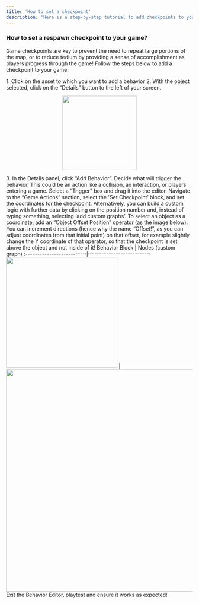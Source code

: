 ```yaml
---
title: 'How to set a checkpoint'
description: 'Here is a step-by-step tutorial to add checkpoints to your game'
---
```


### How to set a respawn checkpoint to your game?
Game checkpoints are key to prevent the need to repeat large portions of the map, or to reduce tedium by providing a sense of accomplishment as players progress through the game! Follow the steps below to add a checkpoint to your game:

<Steps>
  <Step title="First Step">
<Accordion title="The basics for all behaviors">
    1. Click on the asset to which you want to add a behavior
    2. With the object selected, click on the “Details” button to the left of your screen.
    <p align="center">
      <img width="200" noZoom src="https://i.imgur.com/jMSZzP8.png" /> </p>
    3. In the Details panel, click “Add Behavior”.
</Accordion>
  </Step>
  <Step title="Second Step">
Decide what will trigger the behavior. This could be an action like a collision, an interaction, or players entering a game. Select a “Trigger” box and drag it into the editor.  
 </Step>
<Step title="Third Step">
Navigate to the “Game Actions” section, select the 'Set Checkpoint’ block, and set the coordinates for the checkpoint. Alternatively, you can build a custom logic with further data by clicking on the position number and, instead of typing something, selecting ‘add custom graphs’. To select an object as a coordinate, add an “Object Offset Position” operator (as the image below). You can increment directions (hence why the name “Offset!”, as you can adjust coordinates from that initial point) on that offset, for example slightly change the Y coordinate of that operator, so that the checkpoint is set above the object and not inside of it!
  <Accordion title="Behavior Image">
  Behavior Block             |  Nodes (custom graph)
:-------------------------:|:-------------------------:
<img width="300" noZoom src="https://i.imgur.com/3tuVzrf.png" />  |  <img width="600" noZoom src="https://i.imgur.com/xneBD3O.png" />
  </Accordion>
  </Step>
<Step title="Fourth Step">
Exit the Behavior Editor, playtest and ensure it works as expected!
</Step>
</Steps>

